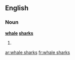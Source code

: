 ==English==

===Noun===
'''[[whale]] [[shark]]s'''

# {{plural of|[[whale shark]]}}

[[ar:whale sharks]]
[[fr:whale sharks]]